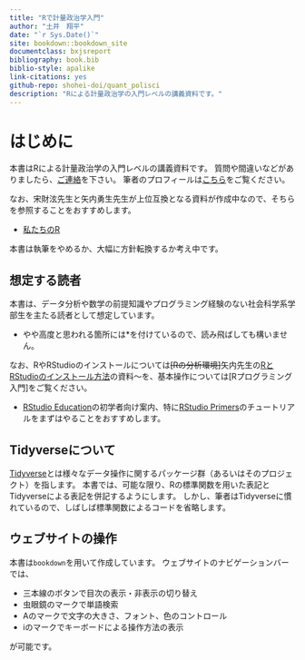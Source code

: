 ```yaml
--- 
title: "Rで計量政治学入門"
author: "土井　翔平"
date: "`r Sys.Date()`"
site: bookdown::bookdown_site
documentclass: bxjsreport
bibliography: book.bib
biblio-style: apalike
link-citations: yes
github-repo: shohei-doi/quant_polisci
description: "Rによる計量政治学の入門レベルの講義資料です。"
---
```

  
# はじめに {-#index}

本書はRによる計量政治学の入門レベルの講義資料です。
質問や間違いなどがありましたら、[ご連絡](mailto:shohei.doi0504@gmail.com)を下さい。
筆者のプロフィールは[こちら](https://shohei-doi.github.io/)をご覧ください。

なお、宋財泫先生と矢内勇生先生が上位互換となる資料が作成中なので、そちらを参照することをおすすめします。

- [私たちのR](https://www.jaysong.net/RBook/)

本書は執筆をやめるか、大幅に方針転換するか考え中です。

## 想定する読者 {-}

本書は、データ分析や数学の前提知識やプログラミング経験のない社会科学系学部生を主たる読者として想定しています。

- やや高度と思われる箇所には*を付けているので、読み飛ばしても構いません。

なお、RやRStudioのインストールについては~~[Rの分析環境]~~矢内先生の[RとRStudioのインストール方法](https://yukiyanai.github.io/jp/resources/)の資料〜を、基本操作については[Rプログラミング入門]をご覧ください。

- [RStudio Education](https://education.rstudio.com/learn/beginner/)の初学者向け案内、特に[RStudio Primers](https://rstudio.cloud/learn/primers)のチュートリアルをまずはやることをおすすめします。

## Tidyverseについて {-}

[Tidyverse](https://www.tidyverse.org/)とは様々なデータ操作に関するパッケージ群（あるいはそのプロジェクト）を指します。
本書では、可能な限り、Rの標準関数を用いた表記とTidyverseによる表記を併記するようにします。
しかし、筆者はTidyverseに慣れているので、しばしば標準関数によるコードを省略します。

## ウェブサイトの操作 {-}

本書は`bookdown`を用いて作成しています。
ウェブサイトのナビゲーションバーでは、

- 三本線のボタンで目次の表示・非表示の切り替え
- 虫眼鏡のマークで単語検索
- Aのマークで文字の大きさ、フォント、色のコントロール
<!-- - ダウンロードボタンで`.pdf`ファイルや`.epub`ファイルのダウンロード -->
- iのマークでキーボードによる操作方法の表示

が可能です。

